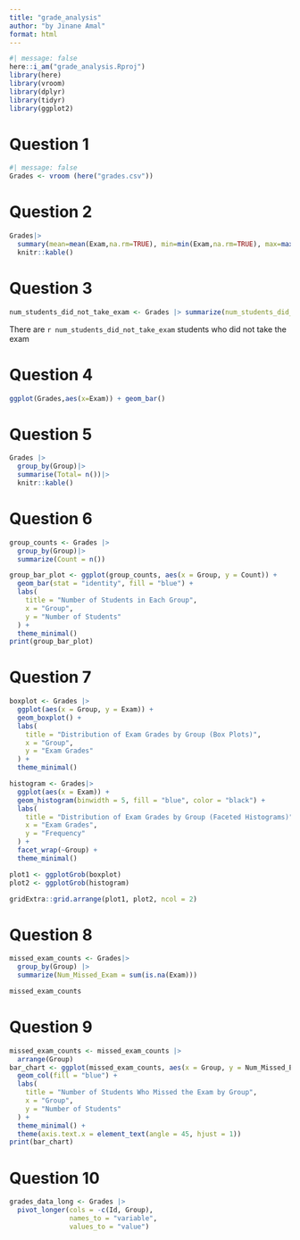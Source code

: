 ```yaml
---
title: "grade_analysis"
author: "by Jinane Amal"
format: html
---
```

```r
#| message: false 
here::i_am("grade_analysis.Rproj")
library(here)
library(vroom)
library(dplyr)
library(tidyr)
library(ggplot2)
```

# Question 1 
```r
#| message: false 
Grades <- vroom (here("grades.csv"))
```
# Question 2
```r
Grades|>
  summary(mean=mean(Exam,na.rm=TRUE), min=min(Exam,na.rm=TRUE), max=max(Exam,na.rm=TRUE),median=median(Exam,na.rm=TRUE)) |>
  knitr::kable()

```
# Question 3

```r
num_students_did_not_take_exam <- Grades |> summarize(num_students_did_not_take_exam = sum(is.na(Exam)))
```

There are `r num_students_did_not_take_exam` students who did not take the exam

# Question 4

```r
ggplot(Grades,aes(x=Exam)) + geom_bar()

```
# Question 5
```r
Grades |> 
  group_by(Group)|>
  summarise(Total= n())|>
  knitr::kable()

```

# Question 6
```r

group_counts <- Grades |>
  group_by(Group)|>
  summarize(Count = n())

group_bar_plot <- ggplot(group_counts, aes(x = Group, y = Count)) +
  geom_bar(stat = "identity", fill = "blue") +
  labs(
    title = "Number of Students in Each Group",
    x = "Group",
    y = "Number of Students"
  ) +
  theme_minimal()
print(group_bar_plot)

```
# Question 7 
```r

boxplot <- Grades |>
  ggplot(aes(x = Group, y = Exam)) +
  geom_boxplot() +
  labs(
    title = "Distribution of Exam Grades by Group (Box Plots)",
    x = "Group",
    y = "Exam Grades"
  ) +
  theme_minimal()

histogram <- Grades|>
  ggplot(aes(x = Exam)) +
  geom_histogram(binwidth = 5, fill = "blue", color = "black") +
  labs(
    title = "Distribution of Exam Grades by Group (Faceted Histograms)",
    x = "Exam Grades",
    y = "Frequency"
  ) +
  facet_wrap(~Group) +
  theme_minimal()

plot1 <- ggplotGrob(boxplot)
plot2 <- ggplotGrob(histogram)

gridExtra::grid.arrange(plot1, plot2, ncol = 2)

```
# Question 8
```r

missed_exam_counts <- Grades|>
  group_by(Group) |>
  summarize(Num_Missed_Exam = sum(is.na(Exam)))

missed_exam_counts

```

# Question 9
```r
missed_exam_counts <- missed_exam_counts |>
  arrange(Group)  
bar_chart <- ggplot(missed_exam_counts, aes(x = Group, y = Num_Missed_Exam)) +
  geom_col(fill = "blue") +
  labs(
    title = "Number of Students Who Missed the Exam by Group",
    x = "Group",
    y = "Number of Students"
  ) +
  theme_minimal() +
  theme(axis.text.x = element_text(angle = 45, hjust = 1))
print(bar_chart)
```

# Question 10
```r
grades_data_long <- Grades |>
  pivot_longer(cols = -c(Id, Group),
               names_to = "variable",  
               values_to = "value") 
```

